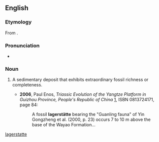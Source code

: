 {{also|Lagerstätte}}
==English==
{{wikipedia}}

===Etymology===
From {{etyl|de|en}} {{term|Lagerstätte||place of storage|lang=de}}.

===Pronunciation===
*{{a|UK}} {{IPA|/ˈlɑːɡəʃtɛtə/|lang=en}}

===Noun===
{{en-noun|lagerstätten}}

# {{context|paleontology|lang=en}} A sedimentary deposit that exhibits extraordinary fossil richness or completeness.
#* '''2006''', Paul Enos, ''Triassic Evolution of the Yangtze Platform in Guizhou Province, People's Republic of China'' [http://books.google.com/books?id=J2C1UkOSf2gC], ISBN 0813724171, page 84:
#*: A fossil '''lagerstätte''' bearing the "Guanling fauna" of Yin Gongzheng et al. (2000, p. 23) occurs 7 to 10 m above the base of the Wayao Formation...

[[Category:English terms spelled with Ä|lagerstatte]]